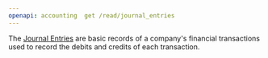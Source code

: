 ```yaml
---
openapi: accounting  get /read/journal_entries
---
```


The [Journal Entries](https://docs.rootfi.dev/api-reference/journal-entries/overview) are basic records of a company's financial transactions used to record the debits and credits of each transaction.
